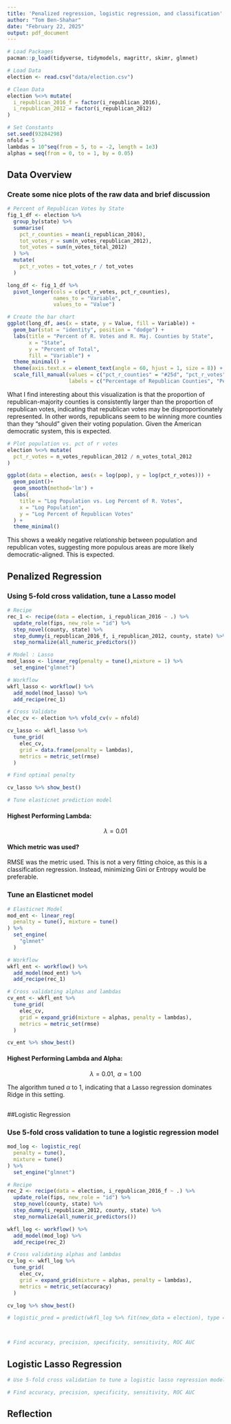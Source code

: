 ```yaml
---
title: 'Penalized regression, logistic regression, and classification'
author: "Tom Ben-Shahar"
date: "February 22, 2025"
output: pdf_document
---
```


```r
# Load Packages
pacman::p_load(tidyverse, tidymodels, magrittr, skimr, glmnet)

# Load Data
election <- read.csv("data/election.csv")

# Clean Data
election %<>% mutate(
  i_republican_2016_f = factor(i_republican_2016),
  i_republican_2012 = factor(i_republican_2012)
)

# Set Constants
set.seed(93284298)
nfold = 5
lambdas = 10^seq(from = 5, to = -2, length = 1e3)
alphas = seq(from = 0, to = 1, by = 0.05)
```

## Data Overview

### Create some nice plots of the raw data and brief discussion

```r


# Percent of Republican Votes by State
fig_1_df <- election %>% 
  group_by(state) %>% 
  summarise(
    pct_r_counties = mean(i_republican_2016),
    tot_votes_r = sum(n_votes_republican_2012),
    tot_votes = sum(n_votes_total_2012)
  ) %>% 
  mutate(
    pct_r_votes = tot_votes_r / tot_votes
  )

long_df <- fig_1_df %>% 
  pivot_longer(cols = c(pct_r_votes, pct_r_counties), 
               names_to = "Variable", 
               values_to = "Value")

# Create the bar chart
ggplot(long_df, aes(x = state, y = Value, fill = Variable)) +
  geom_bar(stat = "identity", position = "dodge") +
  labs(title = "Percent of R. Votes and R. Maj. Counties by State",
       x = "State",
       y = "Percent of Total",
       fill = "Variable") +
  theme_minimal() +
  theme(axis.text.x = element_text(angle = 60, hjust = 1, size = 8)) +
  scale_fill_manual(values = c("pct_r_counties" = "#25d", "pct_r_votes" = "#d46"),
                    labels = c("Percentage of Republican Counties", "Percentage of Republican Votes"))
```

What I find interesting about this visualization is that the proportion of republican-majority counties is consistently larger than the proportion of republican votes, indicating that republican votes may be disproportionately represented. In other words, republicans seem to be winning more counties than they "should" given their voting population. Given the American democratic system, this is expected.

```r
# Plot population vs. pct of r votes
election %<>% mutate(
  pct_r_votes = n_votes_republican_2012 / n_votes_total_2012
)

ggplot(data = election, aes(x = log(pop), y = log(pct_r_votes))) +
  geom_point()+
  geom_smooth(method='lm') +
  labs(
    title = "Log Population vs. Log Percent of R. Votes",
    x = "Log Population",
    y = "Log Percent of Republican Votes"
  ) +
  theme_minimal()
```

This shows a weakly negative relationship between population and republican votes, suggesting more populous areas are more likely democratic-aligned. This is expected.

##

## Penalized Regression

### Using 5-fold cross validation, tune a Lasso model

```r

# Recipe
rec_1 <- recipe(data = election, i_republican_2016 ~ .) %>% 
  update_role(fips, new_role = "id") %>% 
  step_novel(county, state) %>% 
  step_dummy(i_republican_2016_f, i_republican_2012, county, state) %>% 
  step_normalize(all_numeric_predictors()) 

# Model : Lasso
mod_lasso <- linear_reg(penalty = tune(),mixture = 1) %>% 
  set_engine("glmnet")

# Workflow
wkfl_lasso <- workflow() %>% 
  add_model(mod_lasso) %>% 
  add_recipe(rec_1)

# Cross Validate
elec_cv <- election %>% vfold_cv(v = nfold)

cv_lasso <- wkfl_lasso %>% 
  tune_grid(
    elec_cv,
    grid = data.frame(penalty = lambdas),
    metrics = metric_set(rmse)
  )

# Find optimal penalty

cv_lasso %>% show_best()

# Tune elasticnet prediction model

```

#### Highest Performing Lambda:

$$\lambda = 0.01$$

#### Which metric was used?

RMSE was the metric used. This is not a very fitting choice, as this is a classification regression. Instead, minimizing Gini or Entropy would be preferable.

### Tune an Elasticnet model

```r
# Elasticnet Model
mod_ent <- linear_reg( 
  penalty = tune(), mixture = tune()
) %>% 
  set_engine(
    "glmnet"
  )

# Workflow
wkfl_ent <- workflow() %>% 
  add_model(mod_ent) %>% 
  add_recipe(rec_1)

# Cross validating alphas and lambdas
cv_ent <- wkfl_ent %>% 
  tune_grid(
    elec_cv,
    grid = expand_grid(mixture = alphas, penalty = lambdas),
    metrics = metric_set(rmse)
  )

cv_ent %>% show_best()
```

#### Highest Performing Lambda and Alpha:

$$\lambda = 0.01,\text{   } \alpha = 1.00$$

The algorithm tuned $\alpha$ to 1, indicating that a Lasso regression dominates Ridge in this setting.

## 

##Logistic Regression

### Use 5-fold cross validation to tune a logistic regression model
```r
mod_log <- logistic_reg(
  penalty = tune(),
  mixture = tune()
) %>% 
  set_engine("glmnet")

# Recipe
rec_2 <- recipe(data = election, i_republican_2016_f ~ .) %>% 
  update_role(fips, new_role = "id") %>% 
  step_novel(county, state) %>% 
  step_dummy(i_republican_2012, county, state) %>% 
  step_normalize(all_numeric_predictors()) 

wkfl_log <- workflow() %>% 
  add_model(mod_log) %>% 
  add_recipe(rec_2)

# Cross validating alphas and lambdas
cv_log <- wkfl_log %>% 
  tune_grid(
    elec_cv,
    grid = expand_grid(mixture = alphas, penalty = lambdas),
    metrics = metric_set(accuracy)
  )

cv_log %>% show_best()

# logistic_pred = predict(wkfl_log %>% fit(new_data = election), type = "response")



# Find accuracy, precision, specificity, sensitivity, ROC AUC

```

## Logistic Lasso Regression

```r
# Use 5-fold cross validation to tune a logistic lasso regression model

# Find accuracy, precision, specificity, sensitivity, ROC AUC
```

## Reflection


